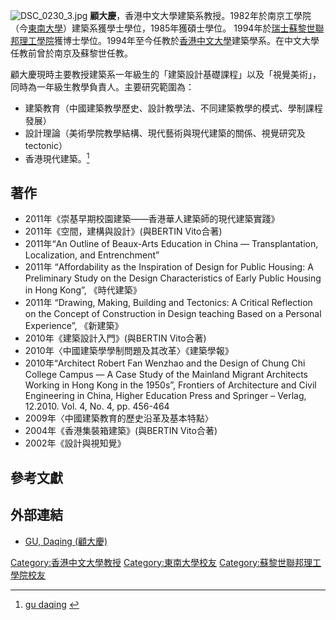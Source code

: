 {{multiple issues|
{{citation style|time=2015-10-29T07:24:12+00:00}}
{{orphan|time=2015-10-29T07:24:12+00:00}}
}}
[[File:DSC_0230_3.jpg|thumb]]
'''顧大慶'''，香港中文大學建築系教授。1982年於南京工學院（今[[東南大學|東南大學]]）建築系獲學士學位，1985年獲碩士學位。 1994年於[[瑞士|瑞士]][[蘇黎世聯邦理工學院|蘇黎世聯邦理工學院]]獲博士學位。1994年至今任教於[[香港中文大學|香港中文大學]]建築學系。在中文大學任教前曾於南京及蘇黎世任教。

顧大慶現時主要教授建築系一年級生的「建築設計基礎課程」以及「視覺美術」，同時為一年級生教學負責人。主要研究範圍為：
* 建築教育（中國建築教學歷史、設計教學法、不同建築教學的模式、學制課程發展）
* 設計理論（美術學院教學結構、現代藝術與現代建築的關係、視覺研究及tectonic）
* 香港現代建築。<ref>[http://www.arch.cuhk.edu.hk/server1/staff1/gu/index.html gu daqing] {{webarchive|url=https://web.archive.org/web/20150106193724/http://www.arch.cuhk.edu.hk/server1/staff1/gu/index.html |date=2015-01-06 }}</ref>

== 著作 ==
* 2011年《崇基早期校園建築——香港華人建築師的現代建築實踐》 
* 2011年《空間，建構與設計》(與BERTIN Vito合著)
* 2011年“An Outline of Beaux-Arts Education in China — Transplantation, Localization, and Entrenchment”
* 2011年 “Affordability as the Inspiration of Design for Public Housing: A Preliminary Study on the Design Characteristics of Early Public Housing in Hong Kong”, 《時代建築》
* 2011年 “Drawing, Making, Building and Tectonics: A Critical Reflection on the Concept of Construction in Design teaching Based on a Personal Experience”, 《新建築》 
* 2010年《建築設計入門》(與BERTIN Vito合著) 
* 2010年〈中國建築學學制問題及其改革〉《建築學報》
* 2010年“Architect Robert Fan Wenzhao and the Design of Chung Chi College Campus — A Case Study of the Mainland Migrant Architects Working in Hong Kong in the 1950s”, Frontiers of Architecture and Civil Engineering in China, Higher Education Press and Springer – Verlag, 12.2010. Vol. 4, No. 4, pp. 456-464
* 2009年〈中國建築教育的歷史沿革及基本特點〉
* 2004年《香港集裝箱建築》(與BERTIN Vito合著)
* 2002年《設計與視知覺》

== 參考文獻 ==
{{reflist}}

==外部連結==
* [https://web.archive.org/web/20141213212906/http://www.arch.cuhk.edu.hk/v1/index.php/people/facultypage/3/publications#main GU, Daqing	(顧大慶)]
{{DEFAULTSORT:Gu}}
[[Category:香港中文大學教授|Category:香港中文大學教授]]
[[Category:東南大學校友|Category:東南大學校友]]
[[Category:蘇黎世聯邦理工學院校友|Category:蘇黎世聯邦理工學院校友]]